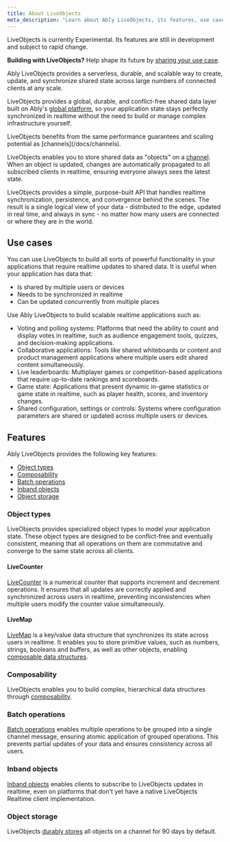 ```yaml
---
title: About LiveObjects
meta_description: "Learn about Ably LiveObjects, its features, use cases, and how it simplifies realtime state synchronization."
---
```


<Aside data-type='experimental'>
LiveObjects is currently Experimental. Its features are still in development and subject to rapid change.

**Building with LiveObjects?** Help shape its future by [sharing your use case](https://44qpp.share.hsforms.com/2fZobHQA1ToyRfB9xqZYQmQ).
</Aside>

Ably LiveObjects provides a serverless, durable, and scalable way to create, update, and synchronize shared state across large numbers of connected clients at any scale.

LiveObjects provides a global, durable, and conflict-free shared data layer built on Ably's [global platform](/docs/platform/architecture), so your application state stays perfectly synchronized in realtime without the need to build or manage complex infrastructure yourself.

<Aside class="note">
LiveObjects benefits from the same performance guarantees and scaling potential as [channels](/docs/channels).
</Aside>

LiveObjects enables you to store shared data as "objects" on a [channel](/docs/channels). When an object is updated, changes are automatically propagated to all subscribed clients in realtime, ensuring everyone always sees the latest state.

LiveObjects provides a simple, purpose-built API that handles realtime synchronization, persistence, and convergence behind the scenes. The result is a single logical view of your data - distributed to the edge, updated in real time, and always in sync - no matter how many users are connected or where they are in the world.

## Use cases <a id="use-cases"/>

You can use LiveObjects to build all sorts of powerful functionality in your applications that require realtime updates to shared data. It is useful when your application has data that:

* Is shared by multiple users or devices
* Needs to be synchronized in realtime
* Can be updated concurrently from multiple places

Use Ably LiveObjects to build scalable realtime applications such as:

* Voting and polling systems: Platforms that need the ability to count and display votes in realtime, such as audience engagement tools, quizzes, and decision-making applications.
* Collaborative applications: Tools like shared whiteboards or content and product management applications where multiple users edit shared content simultaneously.
* Live leaderboards: Multiplayer games or competition-based applications that require up-to-date rankings and scoreboards.
* Game state: Applications that present dynamic in-game statistics or game state in realtime, such as player health, scores, and inventory changes.
* Shared configuration, settings or controls: Systems where configuration parameters are shared or updated across multiple users or devices.

## Features <a id="features"/>

Ably LiveObjects provides the following key features:

* [Object types](#object-types)
* [Composability](#composability)
* [Batch operations](#batch-operations)
* [Inband objects](#inband-objects)
* [Object storage](#object-storage)

### Object types <a id="object-types"/>

LiveObjects provides specialized object types to model your application state. These object types are designed to be conflict-free and eventually consistent, meaning that all operations on them are commutative and converge to the same state across all clients.

#### LiveCounter <a id="counter"/>

[LiveCounter](/docs/liveobjects/counter) is a numerical counter that supports increment and decrement operations. It ensures that all updates are correctly applied and synchronized across users in realtime, preventing inconsistencies when multiple users modify the counter value simultaneously.

#### LiveMap <a id="map"/>

[LiveMap](/docs/liveobjects/map) is a key/value data structure that synchronizes its state across users in realtime. It enables you to store primitive values, such as numbers, strings, booleans and buffers, as well as other objects, enabling [composable data structures](#composability).

### Composability <a id="composability"/>

LiveObjects enables you to build complex, hierarchical data structures through [composability](/docs/liveobjects/concepts/objects#composability).

### Batch operations <a id="batch-operations"/>

[Batch operations](/docs/liveobjects/batch) enables multiple operations to be grouped into a single channel message, ensuring atomic application of grouped operations. This prevents partial updates of your data and ensures consistency across all users.

### Inband objects <a id="inband-objects"/>

[Inband objects](/docs/liveobjects/inband-objects) enables clients to subscribe to LiveObjects updates in realtime, even on platforms that don't yet have a native LiveObjects Realtime client implementation.

### Object storage <a id="object-storage"/>

LiveObjects [durably stores](/docs/liveobjects/storage) all objects on a channel for 90 days by default.
